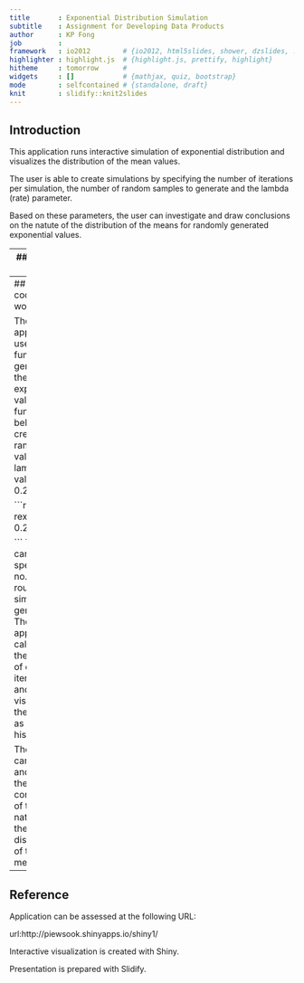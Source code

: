 ```yaml
---
title       : Exponential Distribution Simulation
subtitle    : Assignment for Developing Data Products
author      : KP Fong
job         : 
framework   : io2012        # {io2012, html5slides, shower, dzslides, ...}
highlighter : highlight.js  # {highlight.js, prettify, highlight}
hitheme     : tomorrow      # 
widgets     : []            # {mathjax, quiz, bootstrap}
mode        : selfcontained # {standalone, draft}
knit        : slidify::knit2slides
---
```


## Introduction



This application runs interactive simulation of exponential distribution and visualizes the distribution of the mean values. 

The user is able to create simulations by specifying the number of iterations per simulation, the number of random samples to generate and the lambda (rate) parameter.

Based on these parameters, the user can investigate and draw conclusions on the natute of  the distribution of the means for randomly generated exponential values. 

---
## How to Use

# User is able to adjust the following parameters

1. No. of samples to run for each simulation 
2. Lambda - the rate parameter for Poisson-type distribution
3. No. of Iterations to run the simulation


# The results of the simulation is displayed as

1. Histogram that reports the distribution of the means for the simulation.
2. The standard deviation of the mean values
3. The variance of the mean values 

---
## How the code works

The application uses rexp() function to geneate the random exponential values.
The function below creates 30 random values with lambda value of 0.2.

```r
rexp(30, 0.2)

```
The user can specify the no. of rounds this simulation generates. The application calculates the means of each iteration and visualizes the results as a histogram.

The user can study and draw their conclusion of the nature of the distribution of the means.

---
## Reference

Application can be assessed at the following URL:

url:http://piewsook.shinyapps.io/shiny1/

Interactive visualization is created with Shiny.

Presentation is prepared with Slidify.



